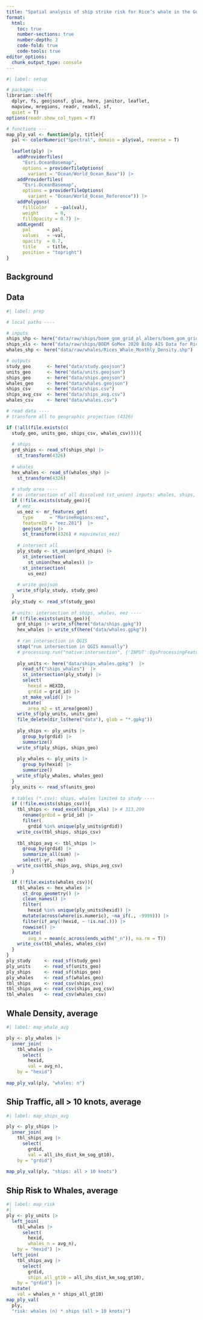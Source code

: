 ```yaml
---
title: "Spatial analysis of ship strike risk for Rice’s whale in the Gulf of Mexico"
format:
  html:
    toc: true
    number-sections: true
    number-depth: 3
    code-fold: true
    code-tools: true
editor_options: 
  chunk_output_type: console
---
```


```r
#| label: setup

# packages ----
librarian::shelf(
  dplyr, fs, geojsonsf, glue, here, janitor, leaflet, 
  mapview, mregions, readr, readxl, sf,
  quiet = T)
options(readr.show_col_types = F)

# functions ---
map_ply_val <- function(ply, title){
  pal <- colorNumeric("Spectral", domain = ply$val, reverse = T)
  
  leaflet(ply) |>
    addProviderTiles(
      "Esri.OceanBasemap",
      options = providerTileOptions(
        variant = "Ocean/World_Ocean_Base")) |>
    addProviderTiles(
      "Esri.OceanBasemap",
      options = providerTileOptions(
        variant = "Ocean/World_Ocean_Reference")) |> 
    addPolygons(
      fillColor   = ~pal(val),
      weight      = 0,
      fillOpacity = 0.7) |> 
    addLegend(
      pal      = pal, 
      values   = ~val, 
      opacity  = 0.7, 
      title    = title,
      position = "topright")
}
```


## Background



## Data

```r
#| label: prep

# local paths ----

# inputs
ships_shp <- here("data/raw/ships/boem_gom_grid_pl_albers/boem_gom_grid_pl_albers.shp")
ships_xls <- here("data/raw/ships/BOEM GoMex 2020 BiOp AIS Data for Rices Whale Risk Analysis.xlsx")
whales_shp <- here("data/raw/whales/Rices_Whale_Monthly_Density.shp")

# outputs
study_geo      <- here("data/study.geojson")
units_geo      <- here("data/units.geojson")
ships_geo      <- here("data/ships.geojson")
whales_geo     <- here("data/whales.geojson")
ships_csv      <- here("data/ships.csv")
ships_avg_csv  <- here("data/ships_avg.csv")
whales_csv     <- here("data/whales.csv")

# read data ----
# transform all to geographic projection (4326)

if (!all(file.exists(c(
  study_geo, units_geo, ships_csv, whales_csv)))){
  
  # ships
  grd_ships <- read_sf(ships_shp) |> 
    st_transform(4326)
  
  # whales
  hex_whales <- read_sf(whales_shp) |> 
    st_transform(4326)
  
  # study area ----
  # as intersection of all dissolved (st_union) inputs: whales, ships, eez
  if (!file.exists(study_geo)){
    # eez
    us_eez <- mr_features_get(
      type      = "MarineRegions:eez",
      featureID = "eez.281")  |>
      geojson_sf() |> 
      st_transform(4326) # mapview(us_eez)
    
    # intersect all
    ply_study <- st_union(grd_ships) |> 
      st_intersection(
        st_union(hex_whales)) |> 
      st_intersection(
        us_eez)
    
    # write geojson
    write_sf(ply_study, study_geo)
  }
  ply_study <- read_sf(study_geo)
  
  # units: intersection of ships, whales, eez ----
  if (!file.exists(units_geo)){
    grd_ships |> write_sf(here("data/ships.gpkg"))
    hex_whales |> write_sf(here("data/whales.gpkg"))
    
    # ran intersection in QGIS
    stop("run intersection in QGIS manually")
    # processing.run("native:intersection", {'INPUT':QgsProcessingFeatureSourceDefinition('/Users/bbest/Github/ecoquants/ricei/data/whales.gpkg|layername=whales', selectedFeaturesOnly=False, featureLimit=-1, flags=QgsProcessingFeatureSourceDefinition.FlagOverrideDefaultGeometryCheck, geometryCheck=QgsFeatureRequest.GeometryNoCheck),'OVERLAY':QgsProcessingFeatureSourceDefinition('/Users/bbest/Github/ecoquants/ricei/data/ships.gpkg|layername=ships', selectedFeaturesOnly=False, featureLimit=-1, flags=QgsProcessingFeatureSourceDefinition.FlagOverrideDefaultGeometryCheck, geometryCheck=QgsFeatureRequest.GeometryNoCheck),'INPUT_FIELDS':[],'OVERLAY_FIELDS':[],'OVERLAY_FIELDS_PREFIX':'','OUTPUT':'ogr:dbname=\'/Users/bbest/Github/ecoquants/ricei/data/ships_whales.gpkg\' table="ships_whales" (geom)','GRID_SIZE':None})
    
    ply_units <- here("data/ships_whales.gpkg")  |> 
      read_sf("ships_whales")  |> 
      st_intersection(ply_study) |> 
      select(
        hexid = HEXID,
        grdid = grid_id) |> 
      st_make_valid() |> 
      mutate(
        area_m2 = st_area(geom))
    write_sf(ply_units, units_geo)
    file_delete(dir_ls(here("data"), glob = "*.gpkg"))
    
    ply_ships <- ply_units |> 
      group_by(grdid) |> 
      summarize() 
    write_sf(ply_ships, ships_geo)
    
    ply_whales <- ply_units |> 
      group_by(hexid) |> 
      summarize() 
    write_sf(ply_whales, whales_geo)
  }
  ply_units <- read_sf(units_geo)
  
  # tables (*.csv): ships, whales limited to study ----
  if (!file.exists(ships_csv)){
    tbl_ships <- read_excel(ships_xls) |> # 313,200
      rename(grdid = grid_id) |> 
      filter(
        grdid %in% unique(ply_units$grdid))
    write_csv(tbl_ships, ships_csv)
    
    tbl_ships_avg <- tbl_ships |> 
      group_by(grdid) |> 
      summarize_all(sum) |> 
      select(-yr, -mo)
    write_csv(tbl_ships_avg, ships_avg_csv)
  }

  if (!file.exists(whales_csv)){
    tbl_whales <- hex_whales |> 
      st_drop_geometry() |> 
      clean_names() |> 
      filter(
        hexid %in% unique(ply_units$hexid)) |> 
      mutate(across(where(is.numeric), ~na_if(., -9999))) |> 
      filter(if_any(!hexid, ~ !is.na(.))) |> 
      rowwise() |> 
      mutate(
        avg_n = mean(c_across(ends_with("_n")), na.rm = T))
    write_csv(tbl_whales, whales_csv)
  }
}
ply_study     <- read_sf(study_geo)
ply_units     <- read_sf(units_geo)
ply_ships     <- read_sf(ships_geo)
ply_whales    <- read_sf(whales_geo)
tbl_ships     <- read_csv(ships_csv)
tbl_ships_avg <- read_csv(ships_avg_csv)
tbl_whales    <- read_csv(whales_csv)
```

## Whale Density, average

```r
#| label: map_whale_avg

ply <- ply_whales |> 
  inner_join(
    tbl_whales |> 
      select(
        hexid, 
        val = avg_n), 
    by = "hexid")
  
map_ply_val(ply, "whales: n")
```

## Ship Traffic, all > 10 knots, average

```r
#| label: map_ships_avg

ply <- ply_ships |> 
  inner_join(
    tbl_ships_avg |> 
      select(
        grdid, 
        val = all_ihs_dist_km_sog_gt10), 
    by = "grdid")
  
map_ply_val(ply, "ships: all > 10 knots")
```


## Ship Risk to Whales, average

```r
#| label: map_risk
#| 
ply <- ply_units |> 
  left_join(
    tbl_whales |> 
      select(
        hexid, 
        whales_n = avg_n), 
    by = "hexid") |> 
  left_join(
    tbl_ships_avg |> 
      select(
        grdid, 
        ships_all_gt10 = all_ihs_dist_km_sog_gt10), 
    by = "grdid") |> 
  mutate(
    val = whales_n * ships_all_gt10)
map_ply_val(
  ply, 
  "risk: whales (n) * ships (all > 10 knots)")
```

